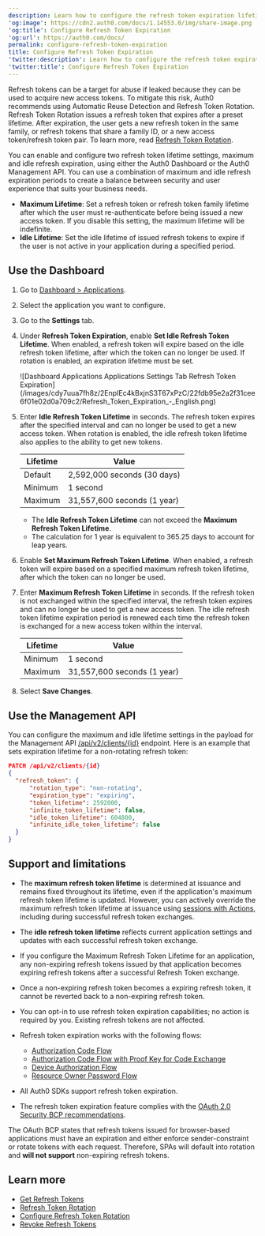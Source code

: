 ```yaml
---
description: Learn how to configure the refresh token expiration lifetimes.
'og:image': https://cdn2.auth0.com/docs/1.14553.0/img/share-image.png
'og:title': Configure Refresh Token Expiration
'og:url': https://auth0.com/docs/
permalink: configure-refresh-token-expiration
title: Configure Refresh Token Expiration
'twitter:description': Learn how to configure the refresh token expiration lifetimes.
'twitter:title': Configure Refresh Token Expiration
---
```

<Tooltip tip="Refresh Token: Token used to obtain a renewed Access Token without forcing users to log in again." cta="View Glossary" href="/docs/glossary?term=Refresh+tokens">Refresh tokens</Tooltip> can be a target for abuse if leaked because they can be used to acquire new <Tooltip tip="Refresh Token: Token used to obtain a renewed Access Token without forcing users to log in again." cta="View Glossary" href="/docs/glossary?term=access+tokens">access tokens</Tooltip>. To mitigate this risk, Auth0 recommends using Automatic Reuse Detection and <Tooltip tip="Access Token: Authorization credential, in the form of an opaque string or JWT, used to access an API." cta="View Glossary" href="/docs/glossary?term=Refresh+Token+Rotation">Refresh Token Rotation</Tooltip>. Refresh Token Rotation issues a refresh token that expires after a preset lifetime. After expiration, the user gets a new refresh token in the same family, or refresh tokens that share a family ID, or a new access token/refresh token pair. To learn more, read [Refresh Token Rotation](/docs/secure/tokens/refresh-tokens/refresh-token-rotation).

You can enable and configure two refresh token lifetime settings, maximum and idle refresh expiration, using either the <Tooltip tip="Auth0 Dashboard: Auth0's main product to configure your services." cta="View Glossary" href="/docs/glossary?term=Auth0+Dashboard">Auth0 Dashboard</Tooltip> or the Auth0 <Tooltip tip="Auth0 Dashboard: Auth0's main product to configure your services." cta="View Glossary" href="/docs/glossary?term=Management+API">Management API</Tooltip>. You can use a combination of maximum and idle refresh expiration periods to create a balance between security and user experience that suits your business needs.

* **Maximum Lifetime**: Set a refresh token or refresh token family lifetime after which the user must re-authenticate before being issued a new access token. If you disable this setting, the maximum lifetime will be indefinite.
* **Idle Lifetime**: Set the idle lifetime of issued refresh tokens to expire if the user is not active in your application during a specified period.

## Use the Dashboard

1. Go to [Dashboard > Applications](https://manage.auth0.com/#/applications).
2. Select the application you want to configure.
3. Go to the **Settings** tab.
4. Under **Refresh Token Expiration**, enable **Set Idle Refresh Token Lifetime**. When enabled, a refresh token will expire based on the idle refresh token lifetime, after which the token can no longer be used. If rotation is enabled, an expiration lifetime must be set.

   <Frame>![Dashboard Applications Applications Settings Tab Refresh Token Expiration](/images/cdy7uua7fh8z/2EnpIEc4kBxjnS3T67xPzC/22fdb95e2a2f31cee6f01e02d0a709c2/Refresh_Token_Expiration_-_English.png)</Frame>
5. Enter **Idle Refresh Token Lifetime** in seconds. The refresh token expires after the specified interval and can no longer be used to get a new access token. When rotation is enabled, the idle refresh token lifetime also applies to the ability to get new tokens.

   <table class="table"><thead>
   <tr>
   <th><strong>Lifetime</strong></th>
   <th><strong>Value</strong></th>
   </tr>
   </thead>
   <tbody>
   <tr>
   <td>Default</td>
   <td>2,592,000 seconds (30 days)</td>
   </tr>
   <tr>
   <td>Minimum</td>
   <td>1 second</td>
   </tr>
   <tr>
   <td>Maximum</td>
   <td>31,557,600 seconds (1 year)</td>
   </tr>
   </tbody>
   </table>

   <Callout icon="file-lines" color="#0EA5E9" iconType="regular">

   * The **Idle Refresh Token Lifetime** can not exceed the **Maximum Refresh Token Lifetime**.
   * The calculation for 1 year is equivalent to 365.25 days to account for leap years.

   </Callout>
6. Enable **Set Maximum Refresh Token Lifetime**. When enabled, a refresh token will expire based on a specified maximum refresh token lifetime, after which the token can no longer be used.
7. Enter **Maximum Refresh Token Lifetime** in seconds. If the refresh token is not exchanged within the specified interval, the refresh token expires and can no longer be used to get a new access token. The idle refresh token lifetime expiration period is renewed each time the refresh token is exchanged for a new access token within the interval.

   <table class="table"><thead>
   <tr>
   <th><strong>Lifetime</strong></th>
   <th><strong>Value</strong></th>
   </tr>
   </thead>
   <tbody>
   <tr>
   <td>Minimum</td>
   <td>1 second</td>
   </tr>
   <tr>
   <td>Maximum</td>
   <td>31,557,600 seconds (1 year)</td>
   </tr>
   </tbody>
   </table>
8. Select **Save Changes**.

## Use the Management API

You can configure the maximum and idle lifetime settings in the payload for the Management API [/api/v2/clients/{id}](https://auth0.com/docs/api/management/v2#!/Clients/patch_clients_by_id) endpoint. Here is an example that sets expiration lifetime for a non-rotating refresh token:

```json lines
PATCH /api/v2/clients/{id}
{
  "refresh_token": {
      "rotation_type": "non-rotating",
      "expiration_type": "expiring",
      "token_lifetime": 2592000,
      "infinite_token_lifetime": false,
      "idle_token_lifetime": 604800,
      "infinite_idle_token_lifetime": false
  }
}
```






## Support and limitations

* The **maximum refresh token lifetime** is determined at issuance and remains fixed throughout its lifetime, even if the application's maximum refresh token lifetime is updated. However, you can actively override the maximum refresh token lifetime at issuance using [sessions with Actions](/docs/manage-users/sessions/manage-sessions-actions), including during successful refresh token exchanges.
* The **idle refresh token lifetime** reflects current application settings and updates with each successful refresh token exchange.
* If you configure the Maximum Refresh Token Lifetime for an application, any non-expiring refresh tokens issued by that application becomes expiring refresh tokens after a successful Refresh Token exchange.
* Once a non-expiring refresh token becomes a expiring refresh token, it cannot be reverted back to a non-expiring refresh token.
* You can opt-in to use refresh token expiration capabilities; no action is required by you. Existing refresh tokens are not affected.
* Refresh token expiration works with the following flows:

  + [Authorization Code Flow](/docs/get-started/authentication-and-authorization-flow/authorization-code-flow)
  + [Authorization Code Flow with Proof Key for Code Exchange](/docs/get-started/authentication-and-authorization-flow/authorization-code-flow-with-pkce)
  + [Device Authorization Flow](/docs/get-started/authentication-and-authorization-flow/device-authorization-flow)
  + [Resource Owner Password Flow](/docs/get-started/authentication-and-authorization-flow/resource-owner-password-flow)
* All Auth0 SDKs support refresh token expiration.
* The refresh token expiration feature complies with the [OAuth 2.0 Security BCP recommendations](https://www.ietf.org/archive/id/draft-ietf-oauth-security-topics-16.html#section-4.13.2).

<Callout icon="file-lines" color="#0EA5E9" iconType="regular">

The OAuth BCP states that refresh tokens issued for browser-based applications must have an expiration and either enforce sender-constraint or rotate tokens with each request. Therefore, SPAs will default into rotation and **will not support** non-expiring refresh tokens.

</Callout>

## Learn more

* [Get Refresh Tokens](/docs/secure/tokens/refresh-tokens/get-refresh-tokens)
* [Refresh Token Rotation](/docs/secure/tokens/refresh-tokens/refresh-token-rotation)
* [Configure Refresh Token Rotation](/docs/secure/tokens/refresh-tokens/configure-refresh-token-rotation)
* [Revoke Refresh Tokens](/docs/secure/tokens/refresh-tokens/revoke-refresh-tokens)
